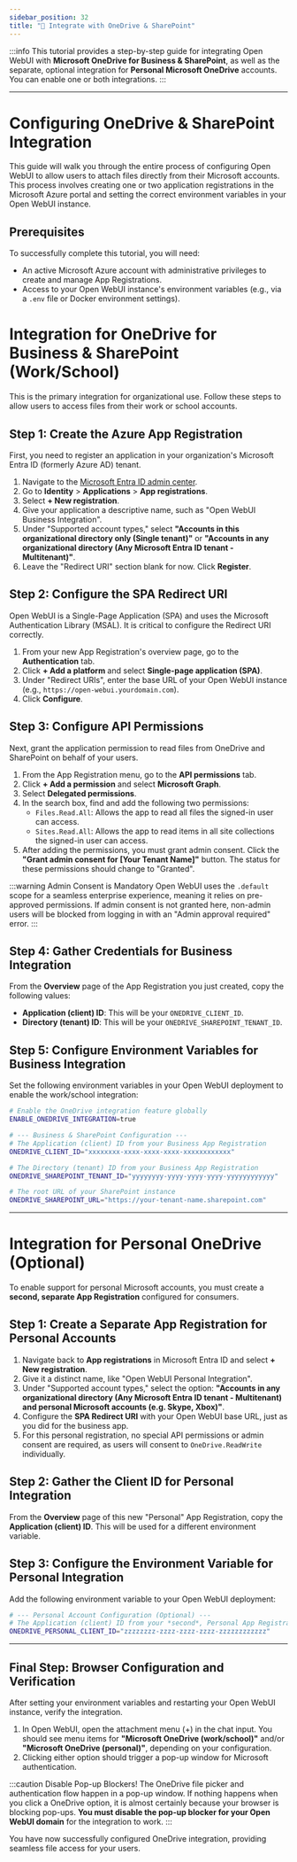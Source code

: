 ```yaml
---
sidebar_position: 32
title: "📁 Integrate with OneDrive & SharePoint"
---
```


:::info
This tutorial provides a step-by-step guide for integrating Open WebUI with **Microsoft OneDrive for Business & SharePoint**, as well as the separate, optional integration for **Personal Microsoft OneDrive** accounts. You can enable one or both integrations.
:::

---

# Configuring OneDrive & SharePoint Integration

This guide will walk you through the entire process of configuring Open WebUI to allow users to attach files directly from their Microsoft accounts. This process involves creating one or two application registrations in the Microsoft Azure portal and setting the correct environment variables in your Open WebUI instance.

## Prerequisites

To successfully complete this tutorial, you will need:

-   An active Microsoft Azure account with administrative privileges to create and manage App Registrations.
-   Access to your Open WebUI instance's environment variables (e.g., via a `.env` file or Docker environment settings).

# Integration for OneDrive for Business & SharePoint (Work/School)

This is the primary integration for organizational use. Follow these steps to allow users to access files from their work or school accounts.

## Step 1: Create the Azure App Registration

First, you need to register an application in your organization's Microsoft Entra ID (formerly Azure AD) tenant.

1.  Navigate to the [Microsoft Entra ID admin center](https://entra.microsoft.com/).
2.  Go to **Identity** > **Applications** > **App registrations**.
3.  Select **+ New registration**.
4.  Give your application a descriptive name, such as "Open WebUI Business Integration".
5.  Under "Supported account types," select **"Accounts in this organizational directory only (Single tenant)"** or **"Accounts in any organizational directory (Any Microsoft Entra ID tenant - Multitenant)"**.
6.  Leave the "Redirect URI" section blank for now. Click **Register**.

## Step 2: Configure the SPA Redirect URI

Open WebUI is a Single-Page Application (SPA) and uses the Microsoft Authentication Library (MSAL). It is critical to configure the Redirect URI correctly.

1.  From your new App Registration's overview page, go to the **Authentication** tab.
2.  Click **+ Add a platform** and select **Single-page application (SPA)**.
3.  Under "Redirect URIs", enter the base URL of your Open WebUI instance (e.g., `https://open-webui.yourdomain.com`).
4.  Click **Configure**.

## Step 3: Configure API Permissions

Next, grant the application permission to read files from OneDrive and SharePoint on behalf of your users.

1.  From the App Registration menu, go to the **API permissions** tab.
2.  Click **+ Add a permission** and select **Microsoft Graph**.
3.  Select **Delegated permissions**.
4.  In the search box, find and add the following two permissions:
    -   `Files.Read.All`: Allows the app to read all files the signed-in user can access.
    -   `Sites.Read.All`: Allows the app to read items in all site collections the signed-in user can access.
5.  After adding the permissions, you must grant admin consent. Click the **"Grant admin consent for [Your Tenant Name]"** button. The status for these permissions should change to "Granted".

:::warning Admin Consent is Mandatory
Open WebUI uses the `.default` scope for a seamless enterprise experience, meaning it relies on pre-approved permissions. If admin consent is not granted here, non-admin users will be blocked from logging in with an "Admin approval required" error.
:::

## Step 4: Gather Credentials for Business Integration

From the **Overview** page of the App Registration you just created, copy the following values:

-   **Application (client) ID**: This will be your `ONEDRIVE_CLIENT_ID`.
-   **Directory (tenant) ID**: This will be your `ONEDRIVE_SHAREPOINT_TENANT_ID`.

## Step 5: Configure Environment Variables for Business Integration

Set the following environment variables in your Open WebUI deployment to enable the work/school integration:

```bash
# Enable the OneDrive integration feature globally
ENABLE_ONEDRIVE_INTEGRATION=true

# --- Business & SharePoint Configuration ---
# The Application (client) ID from your Business App Registration
ONEDRIVE_CLIENT_ID="xxxxxxxx-xxxx-xxxx-xxxx-xxxxxxxxxxxx"

# The Directory (tenant) ID from your Business App Registration
ONEDRIVE_SHAREPOINT_TENANT_ID="yyyyyyyy-yyyy-yyyy-yyyy-yyyyyyyyyyyy"

# The root URL of your SharePoint instance
ONEDRIVE_SHAREPOINT_URL="https://your-tenant-name.sharepoint.com"
```

---

# Integration for Personal OneDrive (Optional)

To enable support for personal Microsoft accounts, you must create a **second, separate App Registration** configured for consumers.

## Step 1: Create a Separate App Registration for Personal Accounts

1.  Navigate back to **App registrations** in Microsoft Entra ID and select **+ New registration**.
2.  Give it a distinct name, like "Open WebUI Personal Integration".
3.  Under "Supported account types," select the option: **"Accounts in any organizational directory (Any Microsoft Entra ID tenant - Multitenant) and personal Microsoft accounts (e.g. Skype, Xbox)"**.
4.  Configure the **SPA Redirect URI** with your Open WebUI base URL, just as you did for the business app.
5.  For this personal registration, no special API permissions or admin consent are required, as users will consent to `OneDrive.ReadWrite` individually.

## Step 2: Gather the Client ID for Personal Integration

From the **Overview** page of this new "Personal" App Registration, copy the **Application (client) ID**. This will be used for a different environment variable.

## Step 3: Configure the Environment Variable for Personal Integration

Add the following environment variable to your Open WebUI deployment:

```bash
# --- Personal Account Configuration (Optional) ---
# The Application (client) ID from your *second*, Personal App Registration
ONEDRIVE_PERSONAL_CLIENT_ID="zzzzzzzz-zzzz-zzzz-zzzz-zzzzzzzzzzzz"
```

---

## Final Step: Browser Configuration and Verification

After setting your environment variables and restarting your Open WebUI instance, verify the integration.

1.  In Open WebUI, open the attachment menu (+) in the chat input. You should see menu items for **"Microsoft OneDrive (work/school)"** and/or **"Microsoft OneDrive (personal)"**, depending on your configuration.
2.  Clicking either option should trigger a pop-up window for Microsoft authentication.

:::caution Disable Pop-up Blockers!
The OneDrive file picker and authentication flow happen in a pop-up window. If nothing happens when you click a OneDrive option, it is almost certainly because your browser is blocking pop-ups. **You must disable the pop-up blocker for your Open WebUI domain** for the integration to work.
:::

You have now successfully configured OneDrive integration, providing seamless file access for your users.
